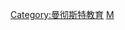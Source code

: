 {{catmore}}
{{commonscat|Manchester Metropolitan University}}
[[Category:曼彻斯特教育|Category:曼彻斯特教育]]
[[Category:英格兰大学|M]]
